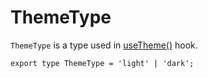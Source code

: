 
<Meta title="Type/ThemeType" />

# ThemeType

`ThemeType` is a type used in [<ins>useTheme()</ins>](/docs/hook-usetheme--docs) hook.

```tsx
export type ThemeType = 'light' | 'dark';
```

